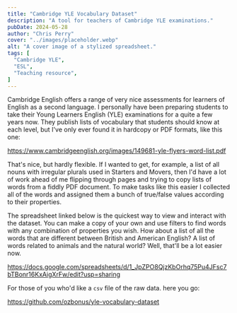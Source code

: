 ```yaml
---
title: "Cambridge YLE Vocabulary Dataset"
description: "A tool for teachers of Cambridge YLE examinations."
pubDate: 2024-05-28
author: "Chris Perry"
cover: "../images/placeholder.webp"
alt: "A cover image of a stylized spreadsheet."
tags: [
  "Cambridge YLE",
  "ESL",
  "Teaching resource",
]
---
```


Cambridge English offers a range of very nice assessments for learners of English as a second language. I personally have been preparing students to take their Young Learners English (YLE) examinations for a quite a few years now. They publish lists of vocabulary that students should know at each level, but I've only ever found it in hardcopy or PDF formats, like this one:

https://www.cambridgeenglish.org/images/149681-yle-flyers-word-list.pdf

That's nice, but hardly flexible. If I wanted to get, for example, a list of all nouns with irregular plurals used in Starters and Movers, then I'd have a lot of work ahead of me flipping through pages and trying to copy lists of words from a fiddly PDF document. To make tasks like this easier I collected all of the words and assigned them a bunch of true/false values according to their properties.

The spreadsheet linked below is the quickest way to view and interact with the dataset. You can make a copy of your own and use filters to find words with any combination of properties you wish. How about a list of all the words that are different between British and American English? A list of words related to animals and the natural world? Well, that'll be a lot easier now.

https://docs.google.com/spreadsheets/d/1_JpZPO8QjzKbOrhq75Pu4JFsc7bTBonr16KxAigXrFw/edit?usp=sharing

For those of you who'd like a `csv` file of the raw data. here you go:

https://github.com/ozbonus/yle-vocabulary-dataset


